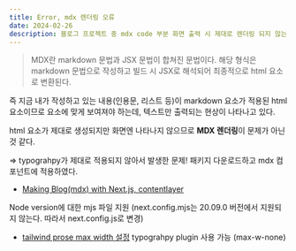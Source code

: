 ```yaml
---
title: Error, mdx 렌더링 오류
date: 2024-02-26
description: 블로그 프로젝트 중 mdx code 부분 화면 출력 시 제대로 렌더링 되지 않는 현상 발생
---
```


> MDX란 markdown 문법과 JSX 문법이 합쳐진 문법이다.
> 해당 형식은 markdown 문법으로 작성하고 빌드 시 JSX로 해석되어 최종적으로 html 요소로 변환된다.

즉 지금 내가 작성하고 있는 내용(인용문, 리스트 등)이 markdown 요소가 적용된 html 요소이므로 요소에 맞게 보여져야 하는데,
텍스트만 출력되는 현상이 나타나고 있다.

html 요소가 제대로 생성되지만 화면엔 나타나지 않으므로 **MDX 렌더링**이 문제가 아닌 것 같다.

=> typograhpy가 제대로 적용되지 않아서 발생한 문제! 패키지 다운로드하고 mdx 컴포넌트에 적용하였다.

- [Making Blog(mdx) with Next.js, contentlayer](https://blog.openreplay.com/build-a-mdx-powered-blog-with-contentlayer-and-next/)

Node version에 대한 mjs 파일 지원
(next.config.mjs는 20.09.0 버전에서 지원되지 않는다. 따라서 next.config.js로 변경)

- [tailwind prose max width 설정](https://stackoverflow.com/questions/74914969/override-65ch-max-width-in-tailwind-css-typography)
  typograhpy plugin 사용 가능 (max-w-none)

